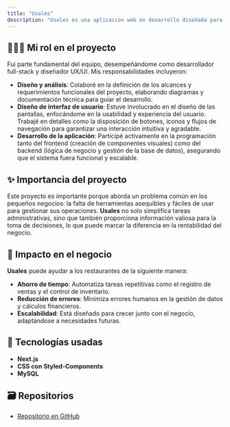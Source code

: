 ```yaml
---
title: "Usales"
description: "Usales es una aplicación web en desarrollo diseñada para simplificar la gestión de restaurantes, permitiendo el registro de ventas, el control de inventario y la administración de gastos de manera intuitiva y eficiente. Este proyecto nació de la necesidad de ofrecer a los pequeños y medianos restaurantes una herramienta accesible que les permita optimizar sus operaciones diarias y tomar decisiones informadas basadas en datos."
---
```


## 🙋🏻‍♂️ Mi rol en el proyecto
Fui parte fundamental del equipo, desempeñándome como desarrollador full-stack y diseñador UX/UI. Mis responsabilidades incluyeron:

- **Diseño y análisis**: Colaboré en la definición de los alcances y requerimientos funcionales del proyecto, elaborando diagramas y documentación técnica para guiar el desarrollo.
- **Diseño de interfaz de usuario**: Estuve involucrado en el diseño de las pantallas, enfocándome en la usabilidad y experiencia del usuario. Trabajé en detalles como la disposición de botones, iconos y flujos de navegación para garantizar una interacción intuitiva y agradable.
- **Desarrollo de la aplicación**: Participé activamente en la programación tanto del frontend (creación de componentes visuales) como del backend (lógica de negocio y gestión de la base de datos), asegurando que el sistema fuera funcional y escalable.

## ✨ Importancia del proyecto
Este proyecto es importante porque aborda un problema común en los pequeños negocios: la falta de herramientas asequibles y fáciles de usar para gestionar sus operaciones. **Usales** no solo simplifica tareas administrativas, sino que también proporciona información valiosa para la toma de decisiones, lo que puede marcar la diferencia en la rentabilidad del negocio.

## 🎇 Impacto en el negocio
**Usales** puede ayudar a los restaurantes de la siguiente manera:

- **Ahorro de tiempo**: Automatiza tareas repetitivas como el registro de ventas y el control de inventario.
- **Reducción de errores**: Minimiza errores humanos en la gestión de datos y cálculos financieros.
- **Escalabilidad**: Está diseñado para crecer junto con el negocio, adaptándose a necesidades futuras.

## 🤖 Tecnologías usadas
- **Next.js**
- **CSS con Styled-Components**
- **MySQL**

## 🗃️ Repositorios
- [Repositorio en GitHub](https://github.com/U-solutions/u-sales)